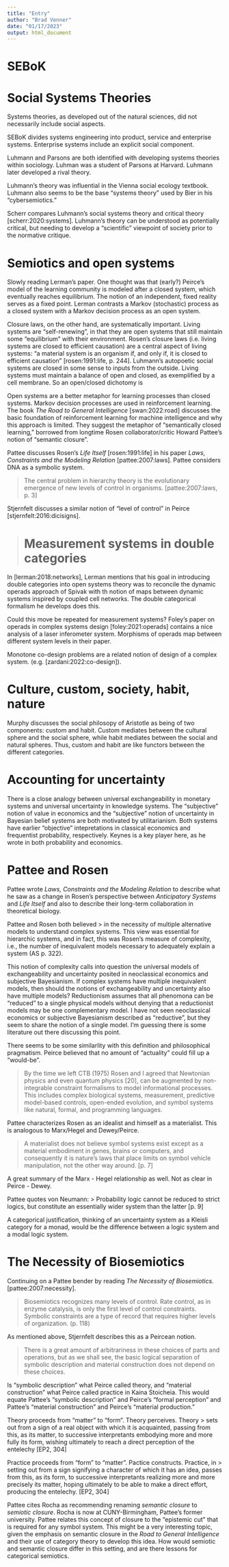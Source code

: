 ```yaml
---
title: "Entry"
author: "Brad Venner"
date: "01/17/2023"
output: html_document
---
```


# SEBoK

# Social Systems Theories

Systems theories, as developed out of the natural sciences, did not necessarily include social aspects. 

SEBoK divides systems engineering into product, service and enterprise systems. Enterprise systems include an explicit social component. 

Luhmann and Parsons are both identified with developing systems theories within sociology. Luhman was a student of Parsons at Harvard. Luhmann later developed a rival theory.

Luhmann's theory was influential in the Vienna social ecology textbook. Luhmann also seems to be the base "systems theory" used by Bier in his "cybersemiotics." 

Scherr compares Luhmann's social systems theory and critical theory [scherr:2020:systems]. Luhmann's theory can be understood as potentially critical, but needing to develop a "scientific" viewpoint of society prior to the normative critique.

# Semiotics and open systems

Slowly reading Lerman's paper. One thought was that (early?) Peirce's model of the learning community is modeled after a closed system, which eventually reaches equilibrium. The notion of an independent, fixed reality serves as a fixed point. Lerman contrasts a Markov (stochastic) process as a closed system with a Markov decision process as an open system. 

Closure laws, on the other hand, are systematically important. Living systems are "self-renewing", in that they are open systems that still maintain some "equilibrium" with their environment. Rosen's closure laws (i.e. living systems are closed to efficient causation) are a central aspect of living systems: "a material system is an organism if, and only if, it is closed to efficient causation" [rosen:1991:life, p. 244]. Luhmann's autopoetic social systems are closed in some sense to inputs from the outside. Living systems must maintain a balance of open and closed, as exemplified by a cell membrane. So an open/closed dichotomy is 

Open systems are a better metaphor for learning processes than closed systems. Markov decision processes are used in reinforcement learning. The book *The Road to General Intelligence* [swan:2022:road] discusses the basic foundation of reinforcement learning for machine intelligence and why this approach is limited. They suggest the metaphor of "semantically closed learning," borrowed from longtime Rosen collaborator/critic Howard Pattee's notion of "semantic closure". 

Pattee discusses Rosen's *Life Itself* [rosen:1991:life] in his paper *Laws, Constraints and the Modeling Relation* [pattee:2007:laws]. Pattee considers DNA as a symbolic system.

> The central problem in hierarchy theory is the evolutionary emergence of new levels of control in organisms. [pattee:2007:laws, p. 3]

Stjernfelt discusses a similar notion of "level of control" in Peirce [stjernfelt:2016:dicisigns].

> 
# Measurement systems in double categories

In [lerman:2018:networks], Lerman mentions that his goal in introducing double categories into open systems theory was to reconcile the dynamic operads approach of Spivak with th notion of maps between dynamic systems inspired by coupled cell networks. The double categorical formalism he develops does this.

Could this move be repeated for measurement systems? Foley's paper on operads in complex systems design [foley:2021:operads] contains a nice analysis of a laser inferometer system. Morphisms of operads map between different system levels in their paper.

Monotone co-design problems are a related notion of design of a complex system. (e.g. [zardani:2022:co-design]).



# Culture, custom, society, habit, nature

Murphy discusses the social philosopy of Aristotle as being of two components: custom and habit. Custom mediates between the cultural sphere and the social sphere, while habit mediates between the social and natural spheres. Thus, custom and habit are like functors between the different categories. 

# Accounting for uncertainty

There is a close analogy between universal exchangeability in monetary systems and universal uncertainty in knowledge systems. The "subjective" notion of value in economics and the "subjective" notion of uncertainty in Bayesian belief systems are both motivated by utilitarianism. Both systems have earlier "objective" intepretations in classical economics and frequentist probability, respectively. Keynes is a key player here, as he wrote in both probability and economics.

# Pattee and Rosen

Pattee wrote *Laws, Constraints and the Modeling Relation* to describe what he saw as a change in Rosen's perspective between *Anticipatory Systems* and *Life Itself* and also to describe their long-term collaboration in theoretical biology.

Pattee and Rosen both believed 
> in the necessity of multiple alternative models to understand complex systems. This view was essential for hierarchic systems, and in fact, this was Rosen’s measure of complexity, i.e., the number of inequivalent models necessary to adequately explain a system (AS p. 322).

This notion of complexity calls into question the universal models of exchangeability and uncertainty posited in neoclassical economics and subjective Bayesianism. If complex systems have multiple inequivalent models, then should the notions of exchangeability and uncertainty also have multiple models? Reductionism assumes that all phenomona can be "reduced" to a single physical models without denying that a reductionist models may be one complementary model. I have not seen neoclassical economics or subjective Bayesianism described as "reductive", but they seem to share the notion of a single model. I'm guessing there is some literature out there discussing this point. 

There seems to be some similarlity with this definition and philosophical pragmatism. Peirce believed that no amount of "actuality" could fill up a "would-be". 

> By the time we left CTB (1975) Rosen and I agreed that Newtonian physics and even quantum physics [20], can be augmented by non-integrable constraint formalisms to model informational processes. This includes complex biological systems, measurement, predictive model-based controls, open-ended evolution, and symbol systems like natural, formal, and programming languages.

Pattee characterizes Rosen as an idealist and himself as a materialist. This is analogous to Marx/Hegel and Dewey/Peirce.

> A materialist does not believe symbol systems exist except as a material embodiment in genes, brains or computers, and consequently it is nature’s laws that place limits on symbol vehicle manipulation, not the other way around. [p. 7]

A great summary of the Marx - Hegel relationship as well. Not as clear in Peirce - Dewey.

Pattee quotes von Neumann:
> Probability logic cannot be reduced to strict logics, but constitute an essentially wider system than the latter [p. 9]

A categorical justification, thinking of an uncertainty system as a Kleisli category for a monad, would be the difference between a logic system and a modal logic system.

# The Necessity of Biosemiotics

Continuing on a Pattee bender by reading *The Necessity of Biosemiotics*. [pattee:2007:necessity]. 

> Biosemiotics recognizes many levels of control. Rate control, as in enzyme catalysis, is only the first level of control constraints. Symbolic constraints are a type of record that requires higher levels of organization. (p. 118)

As mentioned above, Stjernfelt describes this as a Peircean notion.

> There is a great amount of arbitrariness in these choices of parts and operations, but as we shall see, the basic logical separation of symbolic description and material construction does not depend on these choices.

Is "symbolic description" what Peirce called theory, and "material construction" what Peirce called practice in Kaina Stoicheia. This would equate Pattee's "symbolic description" and Peirce's "formal perception" and Pattee's "material construction" and Peirce's "material production."

Theory proceeds from "matter" to "form". Theory perceives. Theory
> sets out from a sign of a real object with which it is acquainted, passing from this, as its matter, to successive interpretants embodying more and more fully its form, wishing ultimately to reach a direct perception of the entelechy [EP2, 304]

Practice proceeds from "form" to "matter". Pactice constructs. Practice, in
> setting out from a sign signifying a character of which it has an idea, passes from this, as its form, to successive interpretants realizing more and more precisely its matter, hoping ultimately to be able to make a direct effort, producing the entelechy. [EP2, 304]

Pattee cites Rocha as recommending renaming *semantic closure* to *semiotic closure*. Rocha is now at CUNY-Birmingham, Pattee's former university. Pattee relates this concept of closure to the "epistemic cut" that is required for any symbol system. This might be a very interesting topic, given the emphasis on semantic closure in the *Road to General Intelligence* and their use of category theory to develop this idea. How would semiotic and semantic closure differ in this setting, and are there lessons for categorical semiotics.  